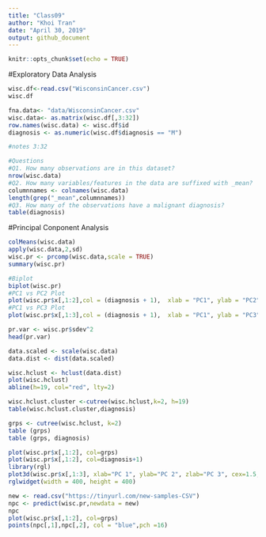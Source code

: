 ```yaml
---
title: "Class09"
author: "Khoi Tran"
date: "April 30, 2019"
output: github_document
---
```


```r
knitr::opts_chunk$set(echo = TRUE)
```

#Exploratory Data Analysis
```r
wisc.df<-read.csv("WisconsinCancer.csv")
wisc.df
```

```r
fna.data<- "data/WisconsinCancer.csv"
wisc.data<- as.matrix(wisc.df[,3:32])
row.names(wisc.data) <- wisc.df$id
diagnosis <- as.numeric(wisc.df$diagnosis == "M")

```

```r
#notes 3:32
```

```r
#Questions
#Q1. How many observations are in this dataset?
nrow(wisc.data)
#Q2. How many variables/features in the data are suffixed with _mean?
columnnames <- colnames(wisc.data)
length(grep("_mean",columnnames))
#Q3. How many of the observations have a malignant diagnosis?
table(diagnosis)
```

#Principal Conponent Analysis
```r
colMeans(wisc.data)
apply(wisc.data,2,sd)
wisc.pr <- prcomp(wisc.data,scale = TRUE)
summary(wisc.pr)
```
```r
#Biplot
biplot(wisc.pr)
#PC1 vs PC2 Plot
plot(wisc.pr$x[,1:2],col = (diagnosis + 1),  xlab = "PC1", ylab = "PC2")
#PC1 vs PC3 Plot
plot(wisc.pr$x[,1:3],col = (diagnosis + 1),  xlab = "PC1", ylab = "PC3")
```
```r
pr.var <- wisc.pr$sdev^2
head(pr.var)
```

```r
data.scaled <- scale(wisc.data)
data.dist <- dist(data.scaled)
```

```r
wisc.hclust <- hclust(data.dist)
plot(wisc.hclust) 
abline(h=19, col="red", lty=2)
```
```r
wisc.hclust.cluster <-cutree(wisc.hclust,k=2, h=19)
table(wisc.hclust.cluster,diagnosis)
```

```r
grps <- cutree(wisc.hclust, k=2)
table (grps)
table (grps, diagnosis)
```
```r
plot(wisc.pr$x[,1:2], col=grps)
plot(wisc.pr$x[,1:2], col=diagnosis+1)
library(rgl)
plot3d(wisc.pr$x[,1:3], xlab="PC 1", ylab="PC 2", zlab="PC 3", cex=1.5, size=1, type="s", col=diagnosis+1)
rglwidget(width = 400, height = 400)
```

```r
new <- read.csv("https://tinyurl.com/new-samples-CSV")
npc <- predict(wisc.pr,newdata = new)
npc
plot(wisc.pr$x[,1:2], col=grps)
points(npc[,1],npc[,2], col = "blue",pch =16)
```




